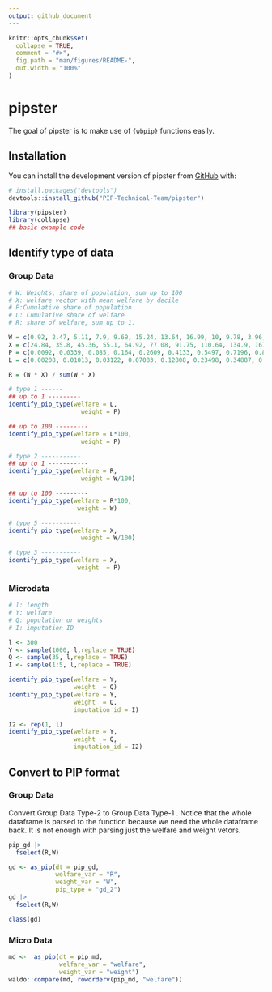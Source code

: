 ```yaml
---
output: github_document
---
```


<!-- README.md is generated from README.Rmd. Please edit that file -->

```r
knitr::opts_chunk$set(
  collapse = TRUE,
  comment = "#>",
  fig.path = "man/figures/README-",
  out.width = "100%"
)
```

# pipster

<!-- badges: start -->
<!-- badges: end -->

The goal of pipster is to make use of `{wbpip}` functions easily. 

## Installation

You can install the development version of pipster from [GitHub](https://github.com/) with:

``` r
# install.packages("devtools")
devtools::install_github("PIP-Technical-Team/pipster")
```

```r
library(pipster)
library(collapse)
## basic example code
```

## Identify type of data

### Group Data

```r
# W: Weights, share of population, sum up to 100
# X: welfare vector with mean welfare by decile
# P:Cumulative share of population
# L: Cumulative share of welfare
# R: share of welfare, sum up to 1.

W = c(0.92, 2.47, 5.11, 7.9, 9.69, 15.24, 13.64, 16.99, 10, 9.78, 3.96, 1.81, 2.49)
X = c(24.84, 35.8, 45.36, 55.1, 64.92, 77.08, 91.75, 110.64, 134.9, 167.76, 215.48, 261.66, 384.97)
P = c(0.0092, 0.0339, 0.085, 0.164, 0.2609, 0.4133, 0.5497, 0.7196, 0.8196, 0.9174, 0.957, 0.9751, 1)
L = c(0.00208, 0.01013, 0.03122, 0.07083, 0.12808, 0.23498, 0.34887, 0.51994, 0.6427, 0.79201, 0.86966, 0.91277, 1)

R = (W * X) / sum(W * X)

```

```r
# type 1 ------
## up to 1 ---------
identify_pip_type(welfare = L,
                    weight = P)

## up to 100 ---------
identify_pip_type(welfare = L*100,
                    weight = P)

# type 2 -----------
## up to 1 -----------
identify_pip_type(welfare = R,
                    weight = W/100)

## up to 100 ---------
identify_pip_type(welfare = R*100,
                   weight = W)

# type 5 -----------
identify_pip_type(welfare = X,
                    weight = W/100)

# type 3 -----------
identify_pip_type(welfare = X,
                   weight  = P)
```


### Microdata


```r

# l: length
# Y: welfare
# Q: population or weights
# I: imputation ID

l <- 300
Y <- sample(1000, l,replace = TRUE)
Q <- sample(35, l,replace = TRUE)
I <- sample(1:5, l,replace = TRUE)
```

```r
identify_pip_type(welfare = Y,
                  weight  = Q)
identify_pip_type(welfare = Y,
                  weight  = Q,
                  imputation_id = I)

I2 <- rep(1, l)
identify_pip_type(welfare = Y,
                  weight  = Q,
                  imputation_id = I2)
```



## Convert to PIP format

### Group Data

Convert Group Data Type-2  to Group Data Type-1 . 
Notice that the whole dataframe is parsed to the function because we need the whole dataframe back. It is not enough with parsing just the welfare and weight vetors. 
```r
pip_gd |> 
  fselect(R,W)

gd <- as_pip(dt = pip_gd,
             welfare_var = "R",
             weight_var = "W",
             pip_type = "gd_2")
gd |> 
  fselect(R,W)

class(gd)

```

### Micro Data

```r
md <-  as_pip(dt = pip_md,
              welfare_var = "welfare",
              weight_var = "weight") 
waldo::compare(md, roworderv(pip_md, "welfare"))

    
```





